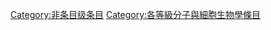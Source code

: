 {{catmore1|[[Wikipedia:分子與細胞生物學专题|Wikipedia:分子與細胞生物學专题]]}}
{{Articles by Quality|topic=分子与细胞生物学|project=分子与细胞生物学|format=TOC}}
{{emptycat}}

[[Category:非条目级条目‎|Category:非条目级条目‎]]
[[Category:各等級分子與細胞生物學條目|Category:各等級分子與細胞生物學條目]]